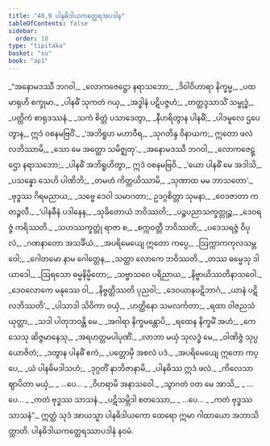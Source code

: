 ```yaml
---
title: "48.9 ပါနဓိဒါယကတ္ထေရအပဒါန"
tableOfContents: false
sidebar:
  order: 10
type: "tipitaka"
basket: "su"
book: "ap1"
---
```



<DynamicBreadcrumb />

<Division number="71" book="ap1">

<Paragraph number="6152" type="verses" book="ap1">
_“အနောမဒဿီ ဘဂဝါ,_  
_လောကဇေဋ္ဌော နရာသဘော;_  
_ဒိဝါဝိဟာရာ နိက္ခမ္မ,_  
_ပထမာရုဟိ စက္ခုမာ._  

</Paragraph>

</Division>
<Division number="72" book="ap1">

<Paragraph number="6153" type="verses" book="ap1">
_ပါနဓိံ သုကတံ ဂယှ,_  
_အဒ္ဓါနံ ပဋိပဇ္ဇဟံ;_  
_တတ္ထဒ္ဒသာသိံ သမ္ဗုဒ္ဓံ,_  
_ပတ္တိကံ စာရုဒဿနံ._  

</Paragraph>

</Division>
<Division number="73" book="ap1">

<Paragraph number="6154" type="verses" book="ap1">
_သကံ စိတ္တံ ပသာဒေတွာ,_  
_နီဟရိတွာန ပါနဓိံ;_  
_ပါဒမူလေ ဌပေတွာန,_  
ဣဒံ ဝစနမဗြဝိံ._  

</Paragraph>

</Division>
<Division number="74" book="ap1">

<Paragraph number="6155" type="verses" book="ap1">
_‘အဘိရူဟ မဟာဝီရ,_  
_သုဂတိန္ဒ ဝိနာယက;_  
ဣတော ဖလံ လဘိဿာမိ,_  
_သော မေ အတ္ထော သမိဇ္ဈတု’._  

</Paragraph>

</Division>
<Division number="75" book="ap1">

<Paragraph number="6156" type="verses" book="ap1">
_အနောမဒဿီ ဘဂဝါ,_  
_လောကဇေဋ္ဌော နရာသဘော;_  
_ပါနဓိံ အဘိရူဟိတွာ,_  
ဣဒံ ဝစနမဗြဝိ._  

</Paragraph>

</Division>
<Division number="76" book="ap1">

<Paragraph number="6157" type="verses" book="ap1">
_‘ယော ပါနဓိံ မေ အဒါသိ,_  
_ပသန္နော သေဟိ ပါဏိဘိ;_  
_တမဟံ ကိတ္တယိဿာမိ,_  
_သုဏာထ မမ ဘာသတော’._  

</Paragraph>

</Division>
<Division number="77" book="ap1">

<Paragraph number="6158" type="verses" book="ap1">
_ဗုဒ္ဓဿ ဂိရမညာယ,_  
_သဗ္ဗေ ဒေဝါ သမာဂတာ;_  
ဥဒဂ္ဂစိတ္တာ သုမနာ,_  
_ဝေဒဇာတာ ကတဉ္ဇလီ._  

</Paragraph>

</Division>
<Division number="78" book="ap1">

<Paragraph number="6159" type="verses" book="ap1">
_‘ပါနဓီနံ ပဒါနေန,_  
_သုခိတောယံ ဘဝိဿတိ;_  
_ပဉ္စပညာသက္ခတ္တုဉ္စ,_  
_ဒေဝရဇ္ဇံ ကရိဿတိ._  

</Paragraph>

</Division>
<Division number="79" book="ap1">

<Paragraph number="6160" type="verses" book="ap1">
_သဟဿက္ခတ္တုံ ရာဇာ စ,_  
_စက္ကဝတ္တီ ဘဝိဿတိ;_  
_ပဒေသရဇ္ဇံ ဝိပုလံ,_  
_ဂဏနာတော အသင်္ခိယံ._  

</Paragraph>

</Division>
<Division number="80" book="ap1">

<Paragraph number="6161" type="verses" book="ap1">
_အပရိမေယျေ ဣတော ကပ္ပေ,_  
_ဩက္ကာကကုလသမ္ဘဝေါ;_  
_ဂေါတမော နာမ ဂေါတ္တေန,_  
_သတ္ထာ လောကေ ဘဝိဿတိ._  

</Paragraph>

</Division>
<Division number="81" book="ap1">

<Paragraph number="6162" type="verses" book="ap1">
_တဿ ဓမ္မေသု ဒါယာဒေါ,_  
_ဩရသော ဓမ္မနိမ္မိတော;_  
_သဗ္ဗာသဝေ ပရိညာယ,_  
_နိဗ္ဗာယိဿတိနာသဝေါ._  

</Paragraph>

</Division>
<Division number="82" book="ap1">

<Paragraph number="6163" type="verses" book="ap1">
_ဒေဝလောကေ မနုဿေ ဝါ,_  
_နိဗ္ဗတ္တိဿတိ ပုညဝါ;_  
_ဒေဝယာနပဋိဘာဂံ,_  
_ယာနံ ပဋိလဘိဿတိ’._  

</Paragraph>

</Division>
<Division number="83" book="ap1">

<Paragraph number="6164" type="verses" book="ap1">
_ပါသာဒါ သိဝိကာ ဝယှံ,_  
_ဟတ္ထိနော သမလင်္ကတာ;_  
_ရထာ ဝါဇညသံယုတ္တာ,_  
_သဒါ ပါတုဘဝန္တိ မေ._  

</Paragraph>

</Division>
<Division number="84" book="ap1">

<Paragraph number="6165" type="verses" book="ap1">
_အဂါရာ နိက္ခမန္တောပိ,_  
_ရထေန နိက္ခမိံ အဟံ;_  
_ကေသေသု ဆိဇ္ဇမာနေသု,_  
_အရဟတ္တမပါပုဏိံ._  

</Paragraph>

</Division>
<Division number="85" book="ap1">

<Paragraph number="6166" type="verses" book="ap1">
_လာဘာ မယှံ သုလဒ္ဓံ မေ,_  
_ဝါဏိဇ္ဇံ သုပ္ပယောဇိတံ;_  
_ဒတွာန ပါနဓိံ ဧကံ,_  
_ပတ္တောမှိ အစလံ ပဒံ._  

</Paragraph>

</Division>
<Division number="86" book="ap1">

<Paragraph number="6167" type="verses" book="ap1">
_အပရိမေယျေ ဣတော ကပ္ပေ,_  
_ယံ ပါနဓိမဒါသဟံ;_  
_ဒုဂ္ဂတိံ နာဘိဇာနာမိ,_  
_ပါနဓိဿ ဣဒံ ဖလံ._  

</Paragraph>

</Division>
<Division number="87" book="ap1">

<Paragraph number="6168" type="verses" book="ap1">
_ကိလေသာ ဈာပိတာ မယှံ,_  
_ …ပေ… _  
_ဝိဟရာမိ အနာသဝေါ._  

</Paragraph>

</Division>
<Division number="88" book="ap1">

<Paragraph number="6169" type="verses" book="ap1">
_သွာဂတံ ဝတ မေ အာသိ,_  
_ …ပေ… _  
_ကတံ ဗုဒ္ဓဿ သာသနံ._  

</Paragraph>

</Division>
<Division number="89" book="ap1">

<Paragraph number="6170" type="verses" book="ap1">
_ပဋိသမ္ဘိဒါ စတဿော,_  
_ …ပေ… _  
_ကတံ ဗုဒ္ဓဿ သာသနံ”._  

</Paragraph>

<Paragraph number="6171" book="ap1">
ဣတ္ထံ သုဒံ အာယသ္မာ ပါနဓိဒါယကော ထေရော ဣမာ ဂါထာယော အဘာသိတ္ထာတိ.

</Paragraph>
</Division>

<Paragraph number="6172" type="center" book="ap1">
ပါနဓိဒါယကတ္ထေရဿာပဒါနံ နဝမံ.
</Paragraph>